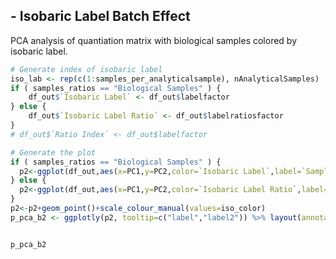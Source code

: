 ## - Isobaric Label Batch Effect 

PCA analysis of quantiation matrix with biological samples colored by isobaric label.

```r
# Generate index of isobaric label 
iso_lab <- rep(c(1:samples_per_analyticalsample), nAnalyticalSamples)
if ( samples_ratios == "Biological Samples" ) {
    df_out$`Isobaric Label` <- df_out$labelfactor
} else {
    df_out$`Isobaric Label Ratio` <- df_out$labelratiosfactor
}
# df_out$`Ratio Index` <- df_out$labelfactor

# Generate the plot
if ( samples_ratios == "Biological Samples" ) {
  p2<-ggplot(df_out,aes(x=PC1,y=PC2,color=`Isobaric Label`,label=`Sample`,label2=`Isobaric Label`))
} else {
  p2<-ggplot(df_out,aes(x=PC1,y=PC2,color=`Isobaric Label Ratio`,label=`Ratio`,label2=`Isobaric Label Ratio`))
}
p2<-p2+geom_point()+scale_colour_manual(values=iso_color)
p_pca_b2 <- ggplotly(p2, tooltip=c("label","label2")) %>% layout(annotations = pca_title, xaxis = x_per, yaxis = y_per, showlegend=FALSE , legend=list(orientation = "h", x = 0.18, y = -0.15, xanchor = "left", yanchor = "bottom"))


p_pca_b2
```
